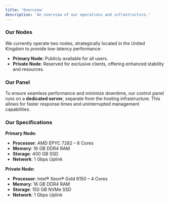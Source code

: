 ```yaml
---
title: 'Overview'
description: 'An overview of our operations and infrastructure.'
---
```


### Our Nodes  
We currently operate two nodes, strategically located in the United Kingdom to provide low-latency performance:  

- **Primary Node**: Publicly available for all users.  
- **Private Node**: Reserved for exclusive clients, offering enhanced stability and resources.  

### Our Panel  
To ensure seamless performance and minimize downtime, our control panel runs on a **dedicated server**, separate from the hosting infrastructure. This allows for faster response times and uninterrupted management capabilities.

### Our Specifications  

**Primary Node:**  
- **Processor**: AMD EPYC 7282 – 6 Cores  
- **Memory**: 16 GB DDR4 RAM  
- **Storage**: 400 GB SSD  
- **Network**: 1 Gbps Uplink  

**Private Node:**  
- **Processor**: Intel® Xeon® Gold 6150 – 4 Cores  
- **Memory**: 16 GB DDR4 RAM  
- **Storage**: 150 GB NVMe SSD  
- **Network**: 1 Gbps Uplink  
